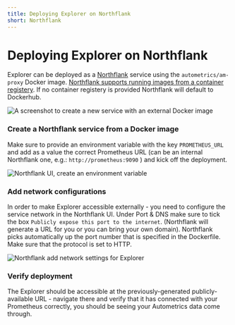 ```yaml
---
title: Deploying Explorer on Northflank
short: Northflank
---
```


# Deploying Explorer on Northflank

Explorer can be deployed as a [Northflank](https://northflank.com/) service using the `autometrics/am-proxy` Docker image. [Northflank supports running images from a container registery](https://northflank.com/docs/v1/application/run/run-an-image-from-a-container-registry). If no container registery is provided Northflank will default to Dockerhub.

![A screenshot to create a new service with an external Docker image](/images/northflank_docker_image.png)


<Steps>

### Create a Northflank service from a Docker image

Make sure to provide an environment variable with the key `PROMETHEUS_URL` and add as a value the correct Prometheus URL (can be an internal Northflank one, e.g.: `http://prometheus:9090` ) and kick off the deployment.

![Northflank UI, create an environment variable](/images/northflank_environment_variable.png)

### Add network configurations

In order to make Explorer accessible externally - you need to configure the service network in the Northflank UI. Under Port & DNS make sure to tick the box `Publicly expose this port to the internet`. 
(Northflank will generate a URL for you or you can bring your own domain). Northflank picks automatically up the port number that is specified in the Dockerfile. Make sure that the protocol is set to HTTP. 

![Northflank add network settings for Explorer](/images/northflank_networking_explorer.png)


### Verify deployment

The Explorer should be accessible at the previously-generated publicly-available URL - navigate there and verify that it has connected with your Prometheus correctly, you should be seeing your Autometrics data come through.

</Steps>
